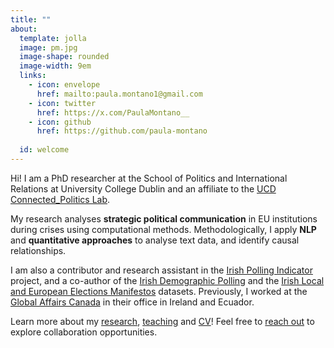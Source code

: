 ```yaml
---
title: ""
about:
  template: jolla
  image: pm.jpg
  image-shape: rounded
  image-width: 9em
  links:
    - icon: envelope
      href: mailto:paula.montano1@gmail.com
    - icon: twitter
      href: https://x.com/PaulaMontano__
    - icon: github
      href: https://github.com/paula-montano
      
  id: welcome 
---
```


:::{#welcome}

::: {.justify}

Hi! I am a PhD researcher at the School of Politics and International Relations at University College Dublin and an affiliate to the [UCD Connected_Politics Lab](https://www.ucd.ie/connected_politics/). 

My research analyses **strategic political communication** in EU institutions during crises using computational methods. Methodologically, I apply **NLP** and **quantitative approaches** to analyse text data, and identify causal relationships. 

I am also a contributor and research assistant in the [Irish Polling Indicator](https://pollingindicator.com/) project, and a co-author of the [Irish Demographic Polling](https://github.com/Irish-Dem-Polling/datasets) and the [Irish Local and European Elections Manifestos](https://github.com/stefan-mueller/iemanifestos) datasets. Previously, I worked at the [Global Affairs Canada](https://www.international.gc.ca/global-affairs-affaires-mondiales/home-accueil.aspx?lang=eng) in their office in Ireland and Ecuador.

Learn more about my [research](research.qmd), [teaching](teaching.qmd) and [CV](CV_Montano_Paula.pdf)! Feel free to [reach out](mailto:paula.montano1@gmail.com) to explore collaboration opportunities. 

:::

:::


